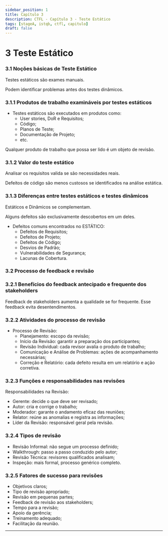```yaml
---
sidebar_position: 1
title: Capítulo 3
description: CTFL - Capítulo 3 - Teste Estático
tags: [stageA, istqb, ctfl, capitulo]
draft: false
---
```


# 3 Teste Estático

### 3.1 Noções básicas de Teste Estático

Testes estáticos são exames manuais.

Podem identificar problemas antes dos testes dinâmicos.

### 3.1.1 Produtos de trabalho examináveis por testes estáticos

- Testes estáticos são executados em produtos como:
	- User stories, DoR e Requisitos;
	- Código;
	- Planos de Teste;
	- Documentação de Projeto;
	- etc.

Qualquer produto de trabalho que possa ser lido é um objeto de revisão.

### 3.1.2 Valor do teste estático

Analisar os requisitos valida se são necessidades reais.

Defeitos de código são menos custosos se identificados na análise estática.

### 3.1.3 Diferenças entre testes estáticos e testes dinâmicos

Estáticos e Dinâmicos se complementam.

Alguns defeitos são exclusivamente descobertos em um deles.

- Defeitos comuns encontrados no ESTÁTICO:
	- Defeitos de Requisitos;
	- Defeitos de Projeto;
	- Defeitos de Código;
	- Desvios de Padrão;
	- Vulnerabilidades de Segurança;
	- Lacunas de Cobertura.

### 3.2 Processo de feedback e revisão

### 3.2.1 Benefícios do feedback antecipado e frequente dos stakeholders

Feedback de stakeholders aumenta a qualidade se for frequente.
Esse feedback evita desentendimentos.

### 3.2.2 Atividades do processo de revisão

- Processo de Revisão:
	- Planejamento: escopo da revisão;
	- Início da Revisão: garantir a preparação dos participantes;
	- Revisão Individual: cada revisor avalia o produto de trabalho;
	- Comunicação e Análise de Problemas: ações de acompanhamento necessárias;
	- Correção e Relatório: cada defeito resulta em um relatório e ação corretiva.

### 3.2.3 Funções e responsabilidades nas revisões

Responsabilidades na Revisão:

- Gerente: decide o que deve ser revisado;
- Autor: cria e corrige o trabalho;
- Moderador: garante o andamento eficaz das reuniões;
- Relator: reúne as anomalias e registra as informações;
- Líder da Revisão: responsável geral pela revisão.

### 3.2.4 Tipos de revisão

- Revisão Informal: não segue um processo definido;
- Walkthrough: passo a passo conduzido pelo autor;
- Revisão Técnica: revisores qualificados analisam;
- Inspeção: mais formal, processo genérico completo.

### 3.2.5 Fatores de sucesso para revisões

- Objetivos claros;
- Tipo de revisão apropriado;
- Revisão em pequenas partes;
- Feedback de revisão aos stakeholders;
- Tempo para a revisão;
- Apoio da gerência;
- Treinamento adequado;
- Facilitação da reunião.

---
